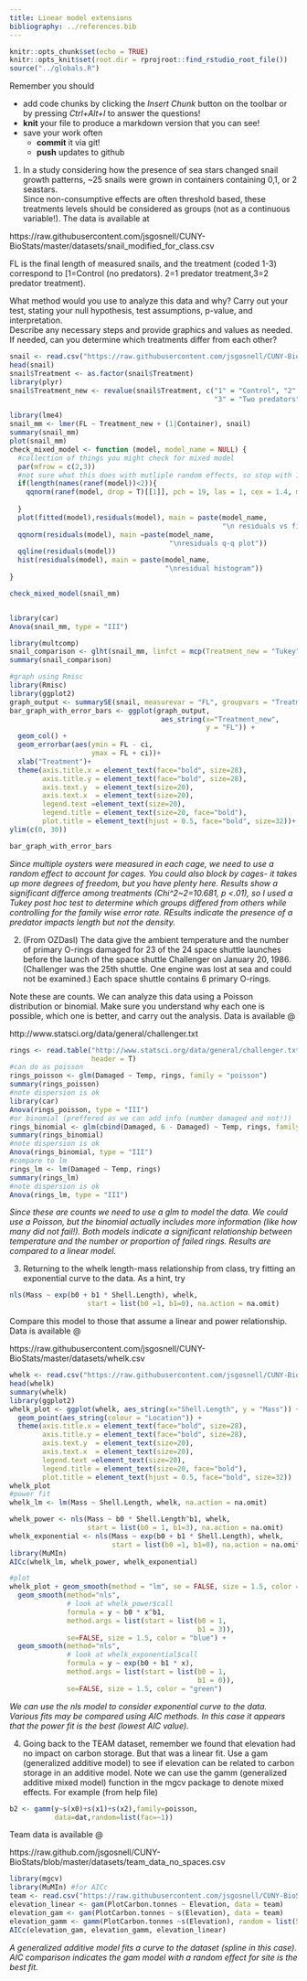 ```yaml
---
title: Linear model extensions
bibliography: ../references.bib
---
```


<!-- COMMENT NOT SHOW IN ANY OUTPUT: Code chunk below sets overall defaults for .qmd file; these inlcude showing output by default and looking for files relative to .Rpoj file, not .qmd file, which makes putting filesin different folders easier  -->

```r
knitr::opts_chunk$set(echo = TRUE)
knitr::opts_knit$set(root.dir = rprojroot::find_rstudio_root_file())
source("../globals.R")
```

Remember you should

* add code chunks by clicking the *Insert Chunk* button on the toolbar or by
pressing *Ctrl+Alt+I* to answer the questions!
* **knit** your file to produce a markdown version that you can see!
* save your work often 
  * **commit** it via git!
  * **push** updates to github

1. In a study considering how the presence of sea stars changed snail growth 
patterns, ~25 snails were grown in containers containing 0,1, or 2 seastars.  
Since non-consumptive effects are often threshold based, these treatments levels
should be considered as groups (not as a continuous variable!).  The data is 
available at

https://raw.githubusercontent.com/jsgosnell/CUNY-BioStats/master/datasets/snail_modified_for_class.csv   

FL is the final length of measured snails, and the treatment (coded 1-3) correspond
to  [1=Control (no predators). 2=1 predator treatment,3=2 predator treatment). 

What method would you use to analyze this data and why? Carry out your test, 
stating your null hypothesis, test assumptions, p-value, and interpretation.  
Describe any necessary steps and provide graphics and values as needed.  If 
needed, can you determine which treatments differ from each other?


```r
snail <- read.csv("https://raw.githubusercontent.com/jsgosnell/CUNY-BioStats/master/datasets/snail_modified_for_class.csv")
head(snail)
snail$Treatment <- as.factor(snail$Treatment)
library(plyr)
snail$Treatment_new <- revalue(snail$Treatment, c("1" = "Control", "2" = "Single predator",
                                                  "3" = "Two predators"))

library(lme4)
snail_mm <- lmer(FL ~ Treatment_new + (1|Container), snail)
summary(snail_mm)
plot(snail_mm)
check_mixed_model <- function (model, model_name = NULL) {
  #collection of things you might check for mixed model
  par(mfrow = c(2,3))
  #not sure what this does with mutliple random effects, so stop with 1 for now
  if(length(names(ranef(model))<2)){
    qqnorm(ranef(model, drop = T)[[1]], pch = 19, las = 1, cex = 1.4, main= paste(model_name, 
                                                                                  "\n Random effects Q-Q plot"))
  }
  plot(fitted(model),residuals(model), main = paste(model_name, 
                                                    "\n residuals vs fitted"))
  qqnorm(residuals(model), main =paste(model_name, 
                                       "\nresiduals q-q plot"))
  qqline(residuals(model))
  hist(residuals(model), main = paste(model_name, 
                                      "\nresidual histogram"))
}

check_mixed_model(snail_mm)


library(car)
Anova(snail_mm, type = "III")

library(multcomp)
snail_comparison <- glht(snail_mm, linfct = mcp(Treatment_new = "Tukey"))
summary(snail_comparison)

#graph using Rmisc
library(Rmisc)
library(ggplot2)
graph_output <- summarySE(snail, measurevar = "FL", groupvars = "Treatment_new")
bar_graph_with_error_bars <- ggplot(graph_output, 
                                     aes_string(x="Treatment_new", 
                                                y = "FL")) +
  geom_col() + 
  geom_errorbar(aes(ymin = FL - ci, 
                    ymax = FL + ci))+
  xlab("Treatment")+
  theme(axis.title.x = element_text(face="bold", size=28), 
        axis.title.y = element_text(face="bold", size=28), 
        axis.text.y  = element_text(size=20),
        axis.text.x  = element_text(size=20), 
        legend.text =element_text(size=20),
        legend.title = element_text(size=20, face="bold"),
        plot.title = element_text(hjust = 0.5, face="bold", size=32))+
ylim(c(0, 30))

bar_graph_with_error_bars

```
*Since multiple oysters were measured in each cage, we need to use a random effect
to account for cages. You could also block by cages- it takes up more degrees of 
freedom, but you have plenty here.  Results show a significant differce among 
treatments (Chi^2~2=10.681, p <.01), so I used a Tukey post hoc test to determine 
which groups differed from others while controlling for the family wise error rate.
REsults indicate the presence of a predator impacts length but not the density.*

2. (From OZDasl) The data give the ambient temperature and the number of 
primary O-rings damaged for 23 of the 24 space shuttle launches before the 
launch of the space shuttle Challenger on January 20, 1986. (Challenger was the
25th shuttle. One engine was lost at sea and could not be examined.) Each space
shuttle contains 6 primary O-rings.

Note these are counts. We can analyze this data using a Poisson distribution 
or binomial. Make sure you understand why each one is possible, which one is 
better, and carry out the analysis.  Data is available @ 

http://www.statsci.org/data/general/challenger.txt

```r
rings <- read.table("http://www.statsci.org/data/general/challenger.txt", 
                    header = T)
#can do as poisson
rings_poisson <- glm(Damaged ~ Temp, rings, family = "poisson")
summary(rings_poisson)
#note dispersion is ok
library(car)
Anova(rings_poisson, type = "III")
#or binomial (preffered as we can add info (number damaged and not!))
rings_binomial <- glm(cbind(Damaged, 6 - Damaged) ~ Temp, rings, family = "binomial")
summary(rings_binomial)
#note dispersion is ok
Anova(rings_binomial, type = "III")
#compare to lm
rings_lm <- lm(Damaged ~ Temp, rings)
summary(rings_lm)
#note dispersion is ok
Anova(rings_lm, type = "III")
```

*Since these are counts we need to use a glm to model the data. We could use a 
Poisson, but the binomial actually includes more information (like how many did
not fail!). Both models indicate a significant relationship between temperature
and the number or proportion of failed rings. Results are compared to a linear model.*

3. Returning to the whelk length-mass relationship from class, try fitting an 
exponential curve to the data.  As a hint, try

```r
nls(Mass ~ exp(b0 + b1 * Shell.Length), whelk, 
                   start = list(b0 =1, b1=0), na.action = na.omit)
```

Compare this model to those that assume a linear and power relationship.  Data is available @

https://raw.githubusercontent.com/jsgosnell/CUNY-BioStats/master/datasets/whelk.csv 

```r
whelk <- read.csv("https://raw.githubusercontent.com/jsgosnell/CUNY-BioStats/master/datasets/whelk.csv")
head(whelk)
summary(whelk)
library(ggplot2)
whelk_plot <- ggplot(whelk, aes_string(x="Shell.Length", y = "Mass")) +
  geom_point(aes_string(colour = "Location")) + 
  theme(axis.title.x = element_text(face="bold", size=28), 
        axis.title.y = element_text(face="bold", size=28), 
        axis.text.y  = element_text(size=20),
        axis.text.x  = element_text(size=20), 
        legend.text =element_text(size=20),
        legend.title = element_text(size=20, face="bold"),
        plot.title = element_text(hjust = 0.5, face="bold", size=32))
whelk_plot
#power fit
whelk_lm <- lm(Mass ~ Shell.Length, whelk, na.action = na.omit)

whelk_power <- nls(Mass ~ b0 * Shell.Length^b1, whelk, 
                   start = list(b0 = 1, b1=3), na.action = na.omit)
whelk_exponential <- nls(Mass ~ exp(b0 + b1 * Shell.Length), whelk, 
                         start = list(b0 =1, b1=0), na.action = na.omit)
library(MuMIn)
AICc(whelk_lm, whelk_power, whelk_exponential)

#plot
whelk_plot + geom_smooth(method = "lm", se = FALSE, size = 1.5, color = "orange")+ 
  geom_smooth(method="nls", 
              # look at whelk_power$call
              formula = y ~ b0 * x^b1, 
              method.args = list(start = list(b0 = 1, 
                                              b1 = 3)), 
              se=FALSE, size = 1.5, color = "blue") +
  geom_smooth(method="nls", 
              # look at whelk_exponential$call
              formula = y ~ exp(b0 + b1 * x), 
              method.args = list(start = list(b0 = 1, 
                                              b1 = 0)), 
              se=FALSE, size = 1.5, color = "green")
```
*We can use the nls model to consider exponential curve to the data. Various fits
may be compared using AIC methods.  In this case it appears that the power fit is 
the best (lowest AIC value).*

4. Going back to the TEAM dataset, remember we found that elevation had no 
impact on carbon storage.  But that was a linear fit. Use a gam (generalized 
additive model) to see if elevation can be related to carbon storage in an 
additive model.  Note we can use the gamm (generalized additive mixed model) 
function in the mgcv package to denote mixed effects.  For example (from help 
file)
```r
b2 <- gamm(y~s(x0)+s(x1)+s(x2),family=poisson,
           data=dat,random=list(fac=~1))
```

Team data is available @ 

https://raw.github.com/jsgosnell/CUNY-BioStats/blob/master/datasets/team_data_no_spaces.csv 

```r
library(mgcv)
library(MuMIn) #for AICc
team <- read.csv("https://raw.githubusercontent.com/jsgosnell/CUNY-BioStats/master/datasets/team_data_no_spaces.csv", stringsAsFactors = T)
elevation_linear <- gam(PlotCarbon.tonnes ~ Elevation, data = team)
elevation_gam <- gam(PlotCarbon.tonnes ~ s(Elevation), data = team)
elevation_gamm <- gamm(PlotCarbon.tonnes ~s(Elevation), random = list(Site.Name = ~ 1), data = team)
AICc(elevation_gam, elevation_gamm, elevation_linear)
```
*A generalized additive model fits a curve to the dataset (spline in this case). 
AIC comparison indicates the gam model with a random effect for site is the best
fit.*
